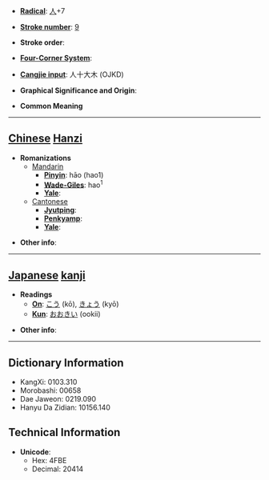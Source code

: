 * '''[[Wiktionary:Chinese radical index| Radical]]''': [[Wiktionary:Chinese radical index 人|人]]+7

* '''[[Wiktionary:Chinese total strokes index|Stroke number]]''': [[Wiktionary:Chinese total strokes index 9|9]]

* '''Stroke order''': 

* '''[[Wiktionary:Chinese four corner index|Four-Corner System]]''': 

* '''[[Wiktionary:Chinese Cangjie index|Cangjie input]]''': 人十大木 (OJKD)

* '''Graphical Significance and Origin''': 

* '''Common Meaning'''

----

== [[Chinese]] [[Hanzi]] ==

* '''Romanizations'''
** [[Mandarin]]
*** '''[[Pinyin]]''': hāo (hao1)
*** '''[[Wade-Giles]]''': hao<sup>1</sup>
*** '''[[Yale]]''': 
**[[Cantonese]]
***'''[[Jyutping]]''':
***'''[[Penkyamp]]''': 
***'''[[Yale]]''': 

* '''Other info''': 

----

== [[Japanese]] [[kanji]] ==

* '''Readings'''
** '''[[On]]''': [[こう]] (kō), [[きょう]] (kyō)
** '''[[Kun]]''': [[おおきい]] (ookii)

* '''Other info''':  

----

== Dictionary Information ==

* KangXi: 0103.310
* Morobashi: 00658
* Dae Jaweon: 0219.090
* Hanyu Da Zidian: 10156.140

== Technical Information ==

* '''Unicode''':
** Hex: 4FBE
** Decimal: 20414